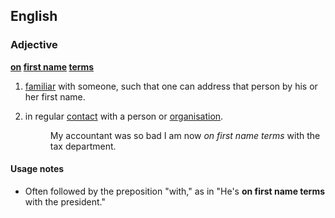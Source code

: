 ==English==

===Adjective===
'''[[on]] [[first name]] [[terms]]'''

# [[familiar]] with someone, such that one can address that person by his or her first name.
#{{by extension}} {{humorous}} in regular [[contact]] with a person or [[organisation]]. 
#:My accountant was so bad I am now ''on first name terms'' with the tax department.
====Usage notes====
*Often followed by the preposition "with," as in "He's '''on first name terms''' with the president."